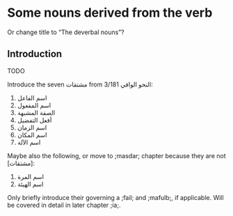 # Some nouns derived from the verb

Or change title to "The deverbal nouns"?

## Introduction

TODO

Introduce the seven [مشتقات]{.ar} [from [النحو الوافي]{.ar} 3/181]{.citex}:

1. [اسم الفاعل]{.ar}
1. [اسم المفعول]{.ar}
1. [الصفة المشبهة]{.ar}
1. [أفعل التفضيل]{.ar}
1. [اسم الزمان]{.ar}
1. [اسم المكان]{.ar}
1. [اسم الآلة]{.ar}

Maybe also the following, or move to ;masdar; chapter because they are not [مشتقات]:

1. [اسم المرة]{.ar}
1. [اسم الهيئة]{.ar}

Only briefly introduce their governing a ;fail; and ;mafulb;, if applicable.
Will be covered in detail in later chapter ;ia;.

